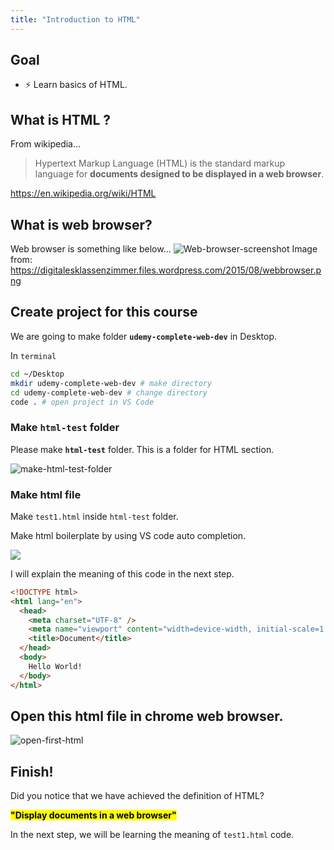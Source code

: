 ```yaml
---
title: "Introduction to HTML"
---
```



## Goal

- ⚡ Learn basics of HTML.

## What is HTML ?

From wikipedia...

> Hypertext Markup Language (HTML) is the standard markup language for **documents designed to be displayed in a web browser**.

https://en.wikipedia.org/wiki/HTML

## What is web browser?

Web browser is something like below...
![Web-browser-screenshot](https://digitalesklassenzimmer.files.wordpress.com/2015/08/webbrowser.png)
Image from: https://digitalesklassenzimmer.files.wordpress.com/2015/08/webbrowser.png

## Create project for this course

We are going to make folder **`udemy-complete-web-dev`** in Desktop.

In `terminal`

```bash
cd ~/Desktop
mkdir udemy-complete-web-dev # make directory
cd udemy-complete-web-dev # change directory
code . # open project in VS Code
```

### Make `html-test` folder

Please make **`html-test`** folder. This is a folder for HTML section.

![make-html-test-folder](../../img/20200506_055038.gif)

### Make html file

Make `test1.html` inside `html-test` folder.

Make html boilerplate by using VS code auto completion.

![](../../img/20200506_063148.gif)

I will explain the meaning of this code in the next step.

```html title="html-test/test1.html"
<!DOCTYPE html>
<html lang="en">
  <head>
    <meta charset="UTF-8" />
    <meta name="viewport" content="width=device-width, initial-scale=1.0" />
    <title>Document</title>
  </head>
  <body>
    Hello World!
  </body>
</html>
```

## Open this html file in chrome **web browser**.

![open-first-html](../../img/20200506_070602.gif)

## Finish!

Did you notice that we have achieved the definition of HTML?

**<mark>"Display documents in a web browser"</mark>**

In the next step, we will be learning the meaning of `test1.html` code.
